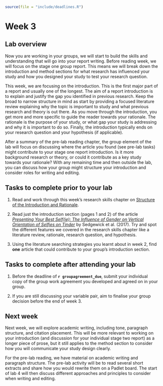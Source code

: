 ```r
source(file = "include/deadlines.R")
```

# Week 3

## Lab overview

Now you are working in your groups, we will start to build the skills and understanding that will go into your report writing. Before reading week, we will focus on the stage one group report. This means we will break down the introduction and method sections for what research has influenced your study and how you designed your study to test your research question.

This week, we are focusing on the introduction. This is the first major part of a report and usually one of the longest. The aim of a report introduction is to explain and justify the gap you identified in previous research. Keep the broad to narrow structure in mind as start by providing a focused literature review explaining why the topic is important to study and what previous research and theory is out there. As you move through the introduction, you get more and more specific to guide the reader towards your rationale. The rationale is the purpose of your study, or what gap your study is addressing and why it is important to do so. Finally, the introduction typically ends on your research question and your hypothesis (if applicable). 

After a summary of the pre-lab reading chapter, the group element of the lab will focus on discussing where the article you found (see pre-lab tasks) might contribute to your stage one report introduction. Is it more background research or theory, or could it contribute as a key study towards your rationale? With any remaining time and then outside the lab, you can discuss how your group might structure your introduction and consider roles for writing and editing. 

## Tasks to complete prior to your lab

1. Read and work through this week's research skills chapter on [Structure of the Introduction and Rationale](#intro-rationale). 

2. Read just the introduction section (pages 1 and 2) of the article [*Presenting Your Best Self(ie): The Influence of Gender on Vertical Orientation of Selfies on Tinder*](https://www.frontiersin.org/articles/10.3389/fpsyg.2017.00604/full) by Sedgewick et al. (2017). Try and spot the different features we covered in the research skills chapter like a literature review, rationale, research question, and hypothesis. 

3. Using the literature searching strategies you learnt about in week 2, find **one** article that could contribute to your group's introduction section. 

## Tasks to complete after attending your lab

1. Before the deadline of **`r groupagreement_due`**, submit your individual copy of the group work agreement you developed and agreed on in your group. 

2. If you are still discussing your variable pair, aim to finalise your group decision before the end of week 3. 

## Next week 

Next week, we will explore academic writing, including tone, paragraph structure, and citation placement. This will be more relevant to working on your introduction (and discussion for your individual stage two report) as a longer piece of prose, but it still applies to the method section to consider how you will communicate your study design clearly. 

For the pre-lab reading, we have material on academic writing and paragraph structure. The pre-lab activity will be to read several short extracts and share how you would rewrite them on a Padlet board. The start of lab 4 will then discuss different approaches and principles to consider when writing and editing. 
